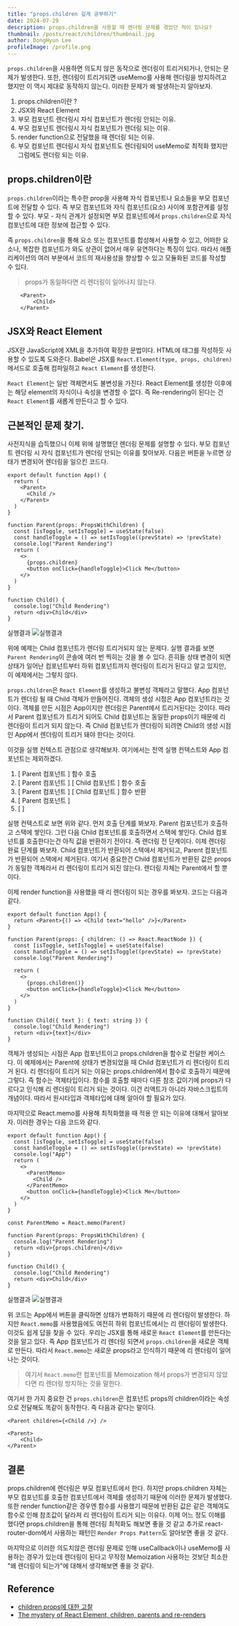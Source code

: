 ```yaml
---
title: "props.children 깊게 공부하기"
date: 2024-07-29
description: props.children을 사용할 때 렌더링 문제를 겪었던 적이 있나요?
thumbnail: /posts/react/children/thumbnail.jpg
author: DongHyun Lee
profileImage: /profile.png
---
```


`props.children`을 사용하면 의도치 않은 동작으로 렌더링이 트리거되거나, 안되는 문제가 발생한다. 또한, 렌더링이 트리거되면 useMemo를 사용해 렌더링을 방지하려고 했지만 이 역시 제대로 동작하지 않는다. 이러한 문제가 왜 발생하는지 알아보자.

1. props.children이란 ?
2. JSX와 React Element
3. 부모 컴포넌트 렌더링시 자식 컴포넌트가 렌더링 안되는 이유.
4. 부모 컴포넌트 렌더링시 자식 컴포넌트가 렌더링 되는 이유.
5. render function으로 전달했을 때 렌더링 되는 이유.
6. 부모 컴포넌트 렌더링시 자식 컴포넌트도 렌더링되어 useMemo로 최적화 했지만 그럼에도 렌더링 되는 이유.

## props.children이란

`props.children`이라는 특수한 prop을 사용해 자식 컴포넌트나 요소들을 부모 컴포넌트에 전달할 수 있다. 즉 부모 컴포넌트와 자식 컴포넌트(요소) 사이에 포함관계를 설정할 수 있다. 부모 - 자식 관계가 설정되면 부모 컴포넌트에서 `props.children`으로 자식 컴포넌트에 대한 정보에 접근할 수 있다.

즉 `props.children`을 통해 요소 또는 컴포넌트를 합성해서 사용할 수 있고, 어떠한 요소나, 복잡한 컴포넌트가 와도 상관이 없어서 매우 유연하다는 특징이 있다. 따라서 애플리케이션의 여러 부분에서 코드의 재사용성을 향상할 수 있고 모듈화된 코드를 작성할 수 있다.

> props가 동일하다면 리 렌더링이 일어나지 않는다.

```tsx
    <Parent>
        <Child>
    </Parent>
```

## JSX와 React Element

JSX란 JavaScript에 XML을 추가하여 확장한 문법이다. HTML에 태그를 작성하듯 사용할 수 있도록 도와준다. Babel은 JSX를 `React.Element(type, props, children)` 메서드로 호출해 컴파일하고 `React Element`를 생성한다.

`React Element`는 일반 객체면서도 불변성을 가진다. React Element를 생성한 이후에는 해당 element의 자식이나 속성을 변경할 수 없다. 즉 Re-rendering이 된다는 건 `React Element`를 새롭게 만든다고 할 수 있다.

## 근본적인 문제 찾기.

사전지식을 습득했으니 이제 위에 설명했던 렌더링 문제를 설명할 수 있다. 부모 컴포넌트 렌더링 시 자식 컴포넌트가 렌더링 안되는 이유를 찾아보자. 다음은 버튼을 누르면 상태가 변경되어 렌더링을 일으킨 코드다.

```tsx
export default function App() {
  return (
    <Parent>
      <Child />
    </Parent>
  )
}

function Parent(props: PropsWithChildren) {
  const [isToggle, setIsToggle] = useState(false)
  const handleToggle = () => setIsToggle((prevState) => !prevState)
  console.log("Parent Rendering")
  return (
    <>
      {props.children}
      <button onClick={handleToggle}>Click Me</button>
    </>
  )
}

function Child() {
  console.log("Child Rendering")
  return <div>Child</div>
}
```

실행결과
![실행결과](/posts/react/children/result.png)

위에 예제는 Child 컴포넌트가 렌더링 트리거되지 않는 문제다. 실행 결과를 보면 `Parent Rendering`이 콘솔에 여러 번 찍히는 것을 볼 수 있다. 흔히들 상태 변경이 되면 상태가 일어난 컴포넌트부터 하위 컴포넌트까지 렌더링이 트리거 된다고 알고 있지만, 이 예제에서는 그렇지 않다.

`props.children`은 `React Element`를 생성하고 불변성 객체라고 말했다. App 컴포넌트가 렌더링 될 때 Child 객체가 만들어진다. 객체의 생성 시점은 App 컴포넌트라는 것이다. 객체를 만든 시점은 App이지만 렌더링은 Parent에서 트리거된다는 것이다. 따라서 Parent 컴포넌트가 트리거 되어도 Child 컴포넌트는 동일한 props이기 때문에 리 렌더링이 트리거 되지 않는다. 즉 Child 컴포넌트가 렌더링이 되려면 Child의 생성 시점인 App에서 렌더링이 트리거 돼야 한다는 것이다.

이것을 실행 컨텍스트 관점으로 생각해보자. 여기에서는 전역 실행 컨텍스트와 App 컴포넌트는 제외하겠다.

1. [ Parent 컴포넌트 ] 함수 호출
2. [ Parent 컴포넌트 ] [ Child 컴포넌트 ] 함수 호출
3. [ Parent 컴포넌트 ] [ Child 컴포넌트 ] 함수 반환
4. [ Parent 컴포넌트 ]
5. [ ]

실행 컨텍스트로 보면 위와 같다. 먼저 호출 단계를 봐보자. Parent 컴포넌트가 호출하고 스택에 쌓인다. 그런 다음 Child 컴포넌트를 호출하면서 스택에 쌓인다. Child 컴포넌트를 호출한다는건 아직 값을 반환하기 전이다. 즉 렌더링 전 단계이다. 이제 렌더링 완료 단계를 봐보자. Child 컴포넌트가 반환되어 스택에서 제거되고, Parent 컴포넌트가 반환되어 스택에서 제거된다. 여기서 중요한건 Child 컴포넌트가 반환된 값은 props가 동일한 객체라서 리 렌더링이 트리거 되진 않는다. 렌더링 자체는 Parent에서 할 뿐이다.

이제 render function을 사용했을 때 리 렌더링이 되는 경우를 봐보자. 코드는 다음과 같다.

```tsx
export default function App() {
  return <Parent>{() => <Child text="hello" />}</Parent>
}

function Parent(props: { children: () => React.ReactNode }) {
  const [isToggle, setIsToggle] = useState(false)
  const handleToggle = () => setIsToggle((prevState) => !prevState)
  console.log("Parent Rendering")

  return (
    <>
      {props.children()}
      <button onClick={handleToggle}>Click Me</button>
    </>
  )
}

function Child({ text }: { text: string }) {
  console.log("Child Rendering")
  return <div>{text}</div>
}
```

객체가 생성되는 시점은 App 컴포넌트이고 props.children을 함수로 전달한 케이스다. 이 예제에서는 Parent에 상태가 변경되었을 때 Child 컴포넌트가 리 렌더링이 트리거 된다. 리 렌더링이 트리거 되는 이유는 props.children에서 함수로 호출하기 때문에 그렇다. 즉 함수는 객체타입이다. 함수를 호출할 때마다 다른 참조 값이기에 props가 다르다고 인식해 리 렌더링이 트리거 되는 것이다. 이건 리액트가 아니라 자바스크립트의 개념이다. 따라서 원시타입과 객체타입에 대해 알아야 할 필요가 있다.

마지막으로 React.memo를 사용해 최적화했을 때 적용 안 되는 이유에 대해서 알아보자. 이러한 경우는 다음 코드와 같다.

```tsx
export default function App() {
  const [isToggle, setIsToggle] = useState(false)
  const handleToggle = () => setIsToggle((prevState) => !prevState)
  console.log("App")
  return (
    <>
      <ParentMemo>
        <Child />
      </ParentMemo>
      <button onClick={handleToggle}>Click Me</button>
    </>
  )
}

const ParentMemo = React.memo(Parent)

function Parent(props: PropsWithChildren) {
  console.log("Parent Rendering")
  return <div>{props.children}</div>
}

function Child() {
  console.log("Child Rendering")
  return <div>Child</div>
}
```

실행결과
![실행결과](/posts/react/children/result2.png)

위 코드는 App에서 버튼을 클릭하면 상태가 변화하기 때문에 리 렌더링이 발생한다. 하지만 `React.memo`를 사용했음에도 여전히 하위 컴포넌트에서는 리 렌더링이 발생한다. 이것도 쉽게 답을 찾을 수 있다. 우리는 JSX를 통해 새로운 `React Element`를 만든다는 것을 알고 있다. 즉 App 컴포넌트가 리 렌더링 되면서 `props.children`을 새로운 객체로 만든다. 따라서 `React.memo`는 새로운 props라고 인식하기 때문에 리 렌더링이 일어나는 것이다.

> 여기서 `React.memo`란 컴포넌트를 Memoization 해서 props가 변경되지 않았다면 리 렌더링 방지하는 것을 말한다.

여기서 한 가지 중요한 건 `props.children`은 컴포넌트 props의 children이라는 속성으로 전달해도 똑같이 동작한다. 즉 다음과 같다는 말이다.

```tsx
<Parent children={<Child />} />
```

```tsx
<Parent>
    <Child>
</Parent>
```

## 결론

props.children에 렌더링은 부모 컴포넌트에서 한다. 하지만 props.children 자체는 부모 컴포넌트를 호출한 컴포넌트에서 객체를 생성하기 때문에 이러한 문제가 발생했다. 또한 render function같은 경우엔 함수를 사용했기 때문에 반환된 값은 같은 객체여도 함수로 인해 참조값이 달라져 리 렌더링이 트리거 되는 이유다. 이제 어느 정도 이해를 했다면 props.children을 통해 렌더링 최적화도 해보면 좋을 것 같고 추가로 react-router-dom에서 사용하는 패턴인 `Render Props Pattern`도 알아보면 좋을 것 같다.

마지막으로 이러한 의도치않은 렌더링 문제로 인해 useCallback이나 useMemo를 사용하는 경우가 있는데 렌더링이 된다고 무작정 Memoization 사용하는 것보단 최소한 "왜 렌더링이 되는가"에 대해서 생각해보면 좋을 것 같다.

## Reference

- [children props에 대한 고찰](https://velog.io/@2ast/React-children-prop%EC%97%90-%EB%8C%80%ED%95%9C-%EA%B3%A0%EC%B0%B0feat.-%EB%A0%8C%EB%8D%94%EB%A7%81-%EC%B5%9C%EC%A0%81%ED%99%94#reactmemo%EB%A5%BC-%EB%AC%B4%ED%9A%A8%ED%99%94%ED%95%98%EB%8A%94-children-prop)
- [The mystery of React Element, children, parents and re-renders](https://www.developerway.com/posts/react-elements-children-parents)
